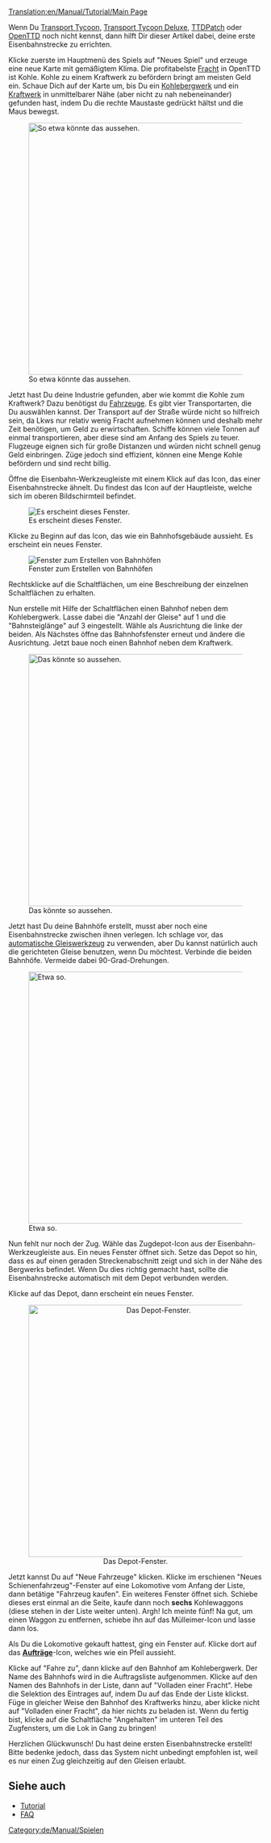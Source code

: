 [[Translation:en/Manual/Tutorial/Main Page]]
{{de/Manual/Tutorial/Tutorial}}

Wenn Du [[de/Transport Tycoon|Transport Tycoon]], [[de/Archive/OpenTTD/Transport Tycoon Deluxe|Transport Tycoon Deluxe]], [[de/Archive/OpenTTD/TTDPatch|TTDPatch]] oder [[de/Manual/Main Page|OpenTTD]] noch nicht kennst, dann hilft Dir dieser Artikel dabei, deine erste Eisenbahnstrecke zu errichten.

Klicke zuerste im Hauptmenü des Spiels auf "Neues Spiel" und erzeuge eine neue Karte mit gemäßigtem Klima. Die profitabelste [[de/Fracht|Fracht]] in OpenTTD ist Kohle. Kohle zu einem Kraftwerk zu befördern bringt am meisten Geld ein. Schaue Dich auf der Karte um, bis Du ein [[de/Kohlebergwerk|Kohlebergwerk]] und ein [[de/Kraftwerk|Kraftwerk]] in unmittelbarer Nähe (aber nicht zu nah nebeneinander) gefunden hast, indem Du die rechte Maustaste gedrückt hältst und die Maus bewegst.

[[File:en/Manual/Tutorial/Tutorial1.png|thumb|500px|center|So etwa könnte das aussehen.]]

Jetzt hast Du deine Industrie gefunden, aber wie kommt die Kohle zum Kraftwerk? Dazu benötigst du [[de/Manual/Fahrzeuge|Fahrzeuge]]. Es gibt vier Transportarten, die Du auswählen kannst. Der Transport auf der Straße würde nicht so hilfreich sein, da Lkws nur relativ wenig Fracht aufnehmen können und deshalb mehr Zeit benötigen, um Geld zu erwirtschaften. Schiffe können viele Tonnen auf einmal transportieren, aber diese sind am Anfang des Spiels zu teuer. Flugzeuge eignen sich für große Distanzen und würden nicht schnell genug Geld einbringen. Züge jedoch sind effizient, können eine Menge Kohle befördern und sind recht billig.

Öffne die Eisenbahn-Werkzeugleiste mit einem Klick auf das Icon, das einer Eisenbahnstrecke ähnelt. Du findest das Icon auf der Hauptleiste, welche sich im oberen Bildschirmteil befindet.

[[File:de/Manual/Railroad Construction.png|center|Es erscheint dieses Fenster.]]

Klicke zu Beginn auf das Icon, das wie ein Bahnhofsgebäude aussieht. Es erscheint ein neues Fenster.

[[File:de/Manual/Stationgui.png|center|frame|Fenster zum Erstellen von Bahnhöfen]]

Rechtsklicke auf die Schaltflächen, um eine Beschreibung der einzelnen Schaltflächen zu erhalten.

Nun erstelle mit Hilfe der Schaltflächen einen Bahnhof neben dem Kohlebergwerk. Lasse dabei die "Anzahl der Gleise" auf 1 und die "Bahnsteiglänge" auf 3 eingestellt. Wähle als Ausrichtung die linke der beiden. Als Nächstes öffne das Bahnhofsfenster erneut und ändere die Ausrichtung. Jetzt baue noch einen Bahnhof neben dem Kraftwerk.

[[File:en/Manual/Tutorial/Tutorial2.png|thumb|500px|center|Das könnte so aussehen.]]

Jetzt hast Du deine Bahnhöfe erstellt, musst aber noch eine Eisenbahnstrecke zwischen ihnen verlegen. Ich schlage vor, das [[de/Autorail|automatische Gleiswerkzeug]] zu verwenden, aber Du kannst natürlich auch die gerichteten Gleise benutzen, wenn Du möchtest. Verbinde die beiden Bahnhöfe. Vermeide dabei 90-Grad-Drehungen.

[[File:en/Manual/Tutorial/Tutorial3.png|thumb|500px|center|Etwa so.]]

Nun fehlt nur noch der Zug. Wähle das Zugdepot-Icon aus der Eisenbahn-Werkzeugleiste aus. Ein neues Fenster öffnet sich. Setze das Depot so hin, dass es auf einen geraden Streckenabschnitt zeigt und sich in der Nähe des Bergwerks befindet. Wenn Du dies richtig gemacht hast, sollte die Eisenbahnstrecke automatisch mit dem Depot verbunden werden.

Klicke auf das Depot, dann erscheint ein neues Fenster.

<center>[[File:de/Manual/Tutorial/Tutorial4.png|thumb|500px|center|Das Depot-Fenster.]]</center>

Jetzt kannst Du auf "Neue Fahrzeuge" klicken. Klicke im erschienen "Neues Schienenfahrzeug"-Fenster auf eine Lokomotive vom Anfang der Liste, dann betätige "Fahrzeug kaufen". Ein weiteres Fenster öffnet sich. Schiebe dieses erst einmal an die Seite, kaufe dann noch '''sechs''' Kohlewaggons (diese stehen in der Liste weiter unten). Argh! Ich meinte fünf! Na gut, um einen Waggon zu entfernen, schiebe ihn auf das Mülleimer-Icon und lasse dann los.

Als Du die Lokomotive gekauft hattest, ging ein Fenster auf. Klicke dort auf das '''[[de/Manual/Aufträge|Aufträge]]'''-Icon, welches wie ein Pfeil aussieht.

Klicke auf "Fahre zu", dann klicke auf den Bahnhof am Kohlebergwerk. Der Name des Bahnhofs wird in die Auftragsliste aufgenommen. Klicke auf den Namen des Bahnhofs in der Liste, dann auf "Volladen einer Fracht". Hebe die Selektion des Eintrages auf, indem Du auf das Ende der Liste klickst. Füge in gleicher Weise den Bahnhof des Kraftwerks hinzu, aber klicke nicht auf "Volladen einer Fracht", da hier nichts zu beladen ist. Wenn du fertig bist, klicke auf die Schaltfläche "Angehalten" im unteren Teil des Zugfensters, um die Lok in Gang zu bringen!

Herzlichen Glückwunsch! Du hast deine ersten Eisenbahnstrecke erstellt! Bitte bedenke jedoch, dass das System nicht unbedingt empfohlen ist, weil es nur einen Zug gleichzeitig auf den Gleisen erlaubt.

== Siehe auch ==
*[[de/Manual/Tutorial/Tutorial|Tutorial]]
*[[de/Archive/Community/FAQ|FAQ]]

[[Category:de/Manual/Spielen]]